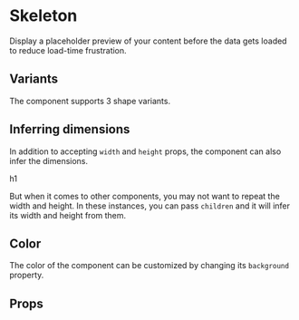 
<Meta
  title="Components/Skeleton"
  component={Skeleton}
/>

# Skeleton

Display a placeholder preview of your content before the data gets loaded to reduce load-time frustration.

## Variants

The component supports 3 shape variants.

<Canvas isColumn>
<Skeleton variant="text" />
<Skeleton variant="circle" width={40} height={40} />
<Skeleton variant="rect" width={210} height={118} />
</Canvas>

## Inferring dimensions

In addition to accepting `width` and `height` props, the component can also infer the dimensions.

<Canvas>
  <Typography variant="h1">
    <Skeleton width={20} />
  </Typography>
  <Typography variant="h1">
    h1
  </Typography>
</Canvas>

But when it comes to other components, you may not want to repeat the width and height. In these instances, you can pass `children` and it will infer its width and height from them.

<Canvas>
<Skeleton variant="circle">
  <Avatar />
</Skeleton>
<Avatar />
</Canvas>

## Color

The color of the component can be customized by changing its `background` property.

<Canvas isColumn>
<Skeleton background="attention-tint-5" />
<Skeleton background="wrong-tint-5" />
</Canvas>

## Props

<ArgsTable of={Skeleton} />
